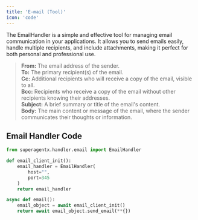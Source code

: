 ```yaml
---
title: 'E-mail (Tool)'
icon: 'code'
---
```


The EmailHandler is a simple and effective tool for managing email communication in your applications.
It allows you to send emails easily, handle multiple recipients, and include attachments, making it
perfect for both personal and professional use.

>**From:** The email address of the sender. <br /> **To:** The primary recipient(s) of the email. <br />
**Cc:** Additional recipients who will receive a copy of the email, visible to all. <br /> **Bcc:** Recipients who
receive a copy of the email without other recipients knowing their addresses. <br /> **Subject:** A brief summary or
title of the email's content. <br /> **Body:** The main content or message of the email, where the sender communicates
their thoughts or information.


## Email Handler Code

```python email_handler_test.py
from superagentx.handler.email import EmailHandler

def email_client_init():
    email_handler = EmailHandler(
        host="",
        port=345
    )
    return email_handler

async def email():
    email_object = await email_client_init()
    return await email_object.send_email(**{})








